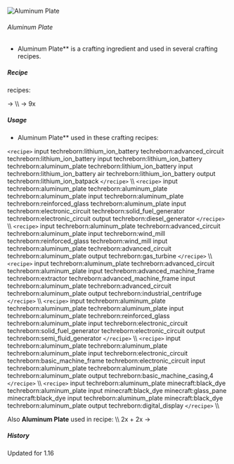 ![Aluminum Plate](/mods/techreborn/aluminum_plate.png)

###### Aluminum Plate

- Aluminum Plate** is a crafting ingredient and used in several
        crafting recipes.

##### Recipe

<Mcitem id="techreborn:compressor"/> recipes:

<Mcitem id="techreborn:aluminum_ingot"/> -\>
<Mcitem id="techreborn:aluminum_plate"/> \\\\
<Mcitem id="techreborn:aluminum_storage_block"/> -\>
9x <Mcitem id="techreborn:aluminum_plate"/>

##### Usage

- Aluminum Plate** used in these crafting recipes:

`<recipe>` input techreborn:lithium_ion_battery
techreborn:advanced_circuit techreborn:lithium_ion_battery input
techreborn:lithium_ion_battery techreborn:aluminum_plate
techreborn:lithium_ion_battery input techreborn:lithium_ion_battery air
techreborn:lithium_ion_battery output techreborn:lithium_ion_batpack
`</recipe>` \\\\ `<recipe>` input
techreborn:aluminum_plate techreborn:aluminum_plate
techreborn:aluminum_plate input techreborn:aluminum_plate
techreborn:reinforced_glass techreborn:aluminum_plate input
techreborn:electronic_circuit techreborn:solid_fuel_generator
techreborn:electronic_circuit output techreborn:diesel_generator
`</recipe>` \\\\ `<recipe>` input
techreborn:aluminum_plate techreborn:advanced_circuit
techreborn:aluminum_plate input techreborn:wind_mill
techreborn:reinforced_glass techreborn:wind_mill input
techreborn:aluminum_plate techreborn:advanced_circuit
techreborn:aluminum_plate output techreborn:gas_turbine
`</recipe>` \\\\ `<recipe>` input
techreborn:aluminum_plate techreborn:advanced_circuit
techreborn:aluminum_plate input techreborn:advanced_machine_frame
techreborn:extractor techreborn:advanced_machine_frame input
techreborn:aluminum_plate techreborn:advanced_circuit
techreborn:aluminum_plate output techreborn:industrial_centrifuge
`</recipe>` \\\\ `<recipe>` input
techreborn:aluminum_plate techreborn:aluminum_plate
techreborn:aluminum_plate input techreborn:aluminum_plate
techreborn:reinforced_glass techreborn:aluminum_plate input
techreborn:electronic_circuit techreborn:solid_fuel_generator
techreborn:electronic_circuit output techreborn:semi_fluid_generator
`</recipe>` \\\\ `<recipe>` input
techreborn:aluminum_plate techreborn:aluminum_plate
techreborn:aluminum_plate input techreborn:electronic_circuit
techreborn:basic_machine_frame techreborn:electronic_circuit input
techreborn:aluminum_plate techreborn:aluminum_plate
techreborn:aluminum_plate output techreborn:basic_machine_casing,4
`</recipe>` \\\\ `<recipe>` input
techreborn:aluminum_plate minecraft:black_dye techreborn:aluminum_plate
input minecraft:black_dye minecraft:glass_pane minecraft:black_dye input
techreborn:aluminum_plate minecraft:black_dye techreborn:aluminum_plate
output techreborn:digital_display `</recipe>` \\\\

Also **Aluminum Plate** used in
<Mcitem id="techreborn:assembling_machine"/> recipe:
\\\\ 2x<Mcitem id="techreborn:aluminum_plate"/> +
2x<Mcitem id="techreborn:lithium_cell"/> -\>
<Mcitem id="techreborn:lithium_ion_battery"/>

##### History

Updated for 1.16
